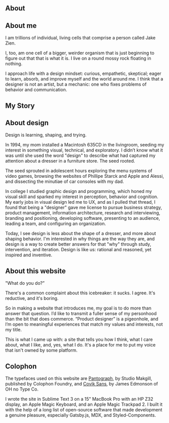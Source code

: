 

<Section class="half-margin-bottom">

# About

<div class="two-up">

<div>

## About me

<p class="bigText">I am trillions of individual, living cells that comprise a person called Jake Zien.</p>

I, too, am one cell of a bigger, weirder organism that is just beginning to figure out that that is what it is. I live on a round mossy rock floating in nothing.

I approach life with a design mindset: curious, empathetic, skeptical; eager to learn, absorb, and improve myself and the world around me. I think that a designer is not an artist, but a mechanic: one who fixes problems of behavior and communication.

</div>
<GatsbyImage image={imageByName(props, 'jakey0', true)} alt="A photo of me as a toddler." />
</div>
</Section>

<Section class="bg1 half-margin-bottom">

## My Story

<Story />

</Section>

<Section class="bg2 half-margin-bottom">

## About design
<p class="bigText">Design is learning, shaping, and trying.</p>

In 1994, my mom installed a Macintosh 635CD in the livingroom, seeding my interest in something visual, technical, and exploratory. I didn’t know what it was until she used the word "design" to describe what had captured my attention about a dresser in a furniture store. The seed rooted.

The seed sprouted in adolescent hours exploring the menu systems of video games, browsing the websites of Phillipe Starck and Apple and Alessi, and dissecting the minutiae of car consoles with my dad.

In college I studied graphic design and programming, which honed my visual skill and sparked my interest in perception, behavior and cognition. My early jobs in visual design led me to UX, and as I pulled that thread, I found that being a "designer" gave me license to pursue business strategy, product management, information architecture, research and interviewing, branding and positioning, developing software, presenting to an audience, leading a team, and configuring an organization.

Today, I see design is less about the shape of a dresser, and more about shaping behavior. I'm interested in why things are the way they are, and design is a way to create better answers for that "why" through study, intervention, and iteration. Design is like us: rational and reasoned, yet inspired and inventive.

</Section>

<Section class="bg3 half-margin-bottom">

## About this website
<p class="bigText">"What do you do?”</p>

There's a common complaint about this icebreaker: it sucks. I agree. It's reductive, and it's boring. 

So in making a website that introduces me, my goal is to do more than answer that question. I’d like to transmit a fuller sense of my personhood than the bit that does commerce. “Product designer” is a pigeonhole, and I’m open to meaningful experiences that match my values and interests, not my title.

This is what I came up with: a site that tells you how I think, what I care about, what I like, and, yes, what I do. It's a place for me to put my voice that isn't owned by some platform.

</Section>

<Section class="bg4 half-margin-bottom">

## Colophon
The typefaces used on this website are <a href="http://colophon-foundry.org/typefaces/pantograph/" class="pantograph">Pantograph</a>, by Studio Makgill, published by Colophon Foundry, and <a href="https://ohnotype.co/fonts/covik">Covik Sans</a>, by James Edmonson of OH no Type Co.

I wrote the site in Sublime Text 3 on a 15" MacBook Pro with an HP Z32 display, an Apple Magic Keyboard, and an Apple Magic Trackpad 2. I built it with the help of a long list of open-source software that made development a genuine pleasure, especially Gatsby.js, MDX, and Styled-Components.

</Section>